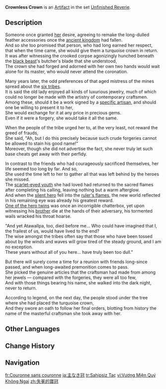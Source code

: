 {{Artifact Infobox
|image = Item Crownless Crown.png
|set   = Unfinished Reverie
|piece = Circlet of Logos
}}
{{Description|A golden crown decorated with turquoise and emerald feathers, it has never been used in a coronation, living alone atop a velvet cushion.}}
'''Crownless Crown''' is an [[Artifact]] in the set [[Unfinished Reverie]].

==Description==
Someone once granted [[Sakkuk|her]] desire, agreeing to remake the long-dulled feather accessories once the [[Ochkanatlan|ancient kingdom]] had fallen.<br>
And so she too promised that person, who had long earned her respect, that when the time came, she would give them a turquoise crown in return.<br>
It was after witnessing the crooked corpse agonizingly hunched beneath the [[Och-Kan|black beast]]'s butcher's blade that she understood,<br>
The crown she had forged and adorned with her own two hands would wait alone for its master, who would never attend the coronation.

Many years later, the odd preferences of that aged mistress of the mines spread about the [[Natlan Tribes|six tribes]].<br>
It is said the old lady enjoyed all kinds of luxurious jewelry, much of which could no longer be made with the artistry of contemporary craftsmen.<br>
Among these, should it be a work signed by a [[Manqu (Historical)|specific artisan]], and should one be willing to present it to her,<br>
She would exchange for it at any price in precious gems.<br>
Even if it were a forgery, she would take it all the same.

When the people of the tribe urged her to, at the very least, not reward the greed of frauds,<br>
She said, "Ah, but I do this precisely because such crude forgeries cannot be allowed to stain his good name!"<br>
Moreover, though she did not advertise the fact, she never truly let such base cheats get away with their perfidy.

In contrast to the friends who had courageously sacrificed themselves, her life seemed too long by far. And so,<br>
She used the time left to her to gather all that was left behind by the heroes she missed.<br>
The [[Scarlet-Eyed Youth|scarlet-eyed youth]] she had loved had returned to the sacred flames after completing his calling, leaving nothing but a warm afterglow.<br>
And when the [[Yupanqui|silent hero]] fell into the [[Turnfire|ruler's flames]], the new world reflected in his remaining eye was already his greatest reward.<br>
[[Atawallpa|One of the hero twins]] was once an incorrigible chatterbox, yet upon witnessing his [[Waskar|brother]] die at the hands of their adversary, his tormented wails wracked his throat hoarse.

"And yet Atawallpa, too, died before me... Who could have imagined that I, the frailest of us, would have lived to the end?<br>
The wise amongst the tribes often say that those who have been tossed about by the winds and waves will grow tired of the steady ground, and I am no exception.<br>
These years without all of you here... have truly been too dull."

But there will surely come a time for a reunion with friends long-since passed, and when long-awaited premonition comes to pass.<br>
She picked the genuine articles that the craftsman had made from among her jewels &mdash; compared with the forgeries, they were all too few,<br>
And with those things bearing his name, she walked into the dark night, never to return.

According to legend, on the next day, the people stood under the tree where she had placed the turquoise crown,<br>
And they swore an oath to follow her final orders, blotting from history the name of the masterful craftsman she took away with her.

==Other Languages==
{{Other Languages
|en       = Crownless Crown
|zhs      = 失冕的宝冠
|zhs_rm   = 
|zht      = 失冕的寶冠
|zht_rm   = 
|zh_tl    = 
|ja       = 主なき冠
|ja_rm    = Omonaki Kanmuri
|ja_tl    = 
|ko       = 주인 잃은 왕관
|ko_rm    = 
|ko_tl    = 
|es       = Corona Descoronada
|es_tl    = Uncrowned Crown
|fr       = Couronne sans couronne
|fr_tl    = Crownless Crown
|ru       = Невенчанная корона
|ru_tl    = Uncrowned Crown
|th       = Crownless Crown
|vi       = Vương Miện Quý Không Ngai
|vi_tl    = 
|de       = Kronenlose Krone
|de_tl    = Crownless Crown
|id       = Crownless Crown
|pt       = Coroa Descoroada
|pt_tl    = 
|tr       = Sahipsiz Taç
|tr_tl    = 
|it       = Corona senza corona
|it_tl    = Crownless Crown
}}

==Change History==
{{Change History|4.6}}

==Navigation==
{{Artifact Set Navbox|Unfinished Reverie}}

[[fr:Couronne sans couronne]]
[[ja:主なき冠]]
[[tr:Sahipsiz Taç]]
[[vi:Vương Miện Quý Không Ngai]]
[[zh:失冕的寶冠]]
